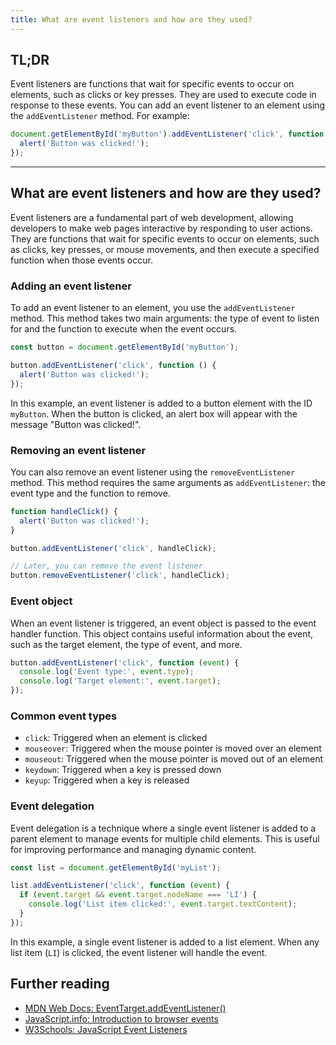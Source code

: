 ```yaml
---
title: What are event listeners and how are they used?
---
```


## TL;DR

Event listeners are functions that wait for specific events to occur on elements, such as clicks or key presses. They are used to execute code in response to these events. You can add an event listener to an element using the `addEventListener` method. For example:

```js
document.getElementById('myButton').addEventListener('click', function () {
  alert('Button was clicked!');
});
```

---

## What are event listeners and how are they used?

Event listeners are a fundamental part of web development, allowing developers to make web pages interactive by responding to user actions. They are functions that wait for specific events to occur on elements, such as clicks, key presses, or mouse movements, and then execute a specified function when those events occur.

### Adding an event listener

To add an event listener to an element, you use the `addEventListener` method. This method takes two main arguments: the type of event to listen for and the function to execute when the event occurs.

```js
const button = document.getElementById('myButton');

button.addEventListener('click', function () {
  alert('Button was clicked!');
});
```

In this example, an event listener is added to a button element with the ID `myButton`. When the button is clicked, an alert box will appear with the message "Button was clicked!".

### Removing an event listener

You can also remove an event listener using the `removeEventListener` method. This method requires the same arguments as `addEventListener`: the event type and the function to remove.

```js
function handleClick() {
  alert('Button was clicked!');
}

button.addEventListener('click', handleClick);

// Later, you can remove the event listener
button.removeEventListener('click', handleClick);
```

### Event object

When an event listener is triggered, an event object is passed to the event handler function. This object contains useful information about the event, such as the target element, the type of event, and more.

```js
button.addEventListener('click', function (event) {
  console.log('Event type:', event.type);
  console.log('Target element:', event.target);
});
```

### Common event types

- `click`: Triggered when an element is clicked
- `mouseover`: Triggered when the mouse pointer is moved over an element
- `mouseout`: Triggered when the mouse pointer is moved out of an element
- `keydown`: Triggered when a key is pressed down
- `keyup`: Triggered when a key is released

### Event delegation

Event delegation is a technique where a single event listener is added to a parent element to manage events for multiple child elements. This is useful for improving performance and managing dynamic content.

```js
const list = document.getElementById('myList');

list.addEventListener('click', function (event) {
  if (event.target && event.target.nodeName === 'LI') {
    console.log('List item clicked:', event.target.textContent);
  }
});
```

In this example, a single event listener is added to a list element. When any list item (`LI`) is clicked, the event listener will handle the event.

## Further reading

- [MDN Web Docs: EventTarget.addEventListener()](https://developer.mozilla.org/en-US/docs/Web/API/EventTarget/addEventListener)
- [JavaScript.info: Introduction to browser events](https://javascript.info/introduction-browser-events)
- [W3Schools: JavaScript Event Listeners](https://www.w3schools.com/js/js_htmldom_eventlistener.asp)
